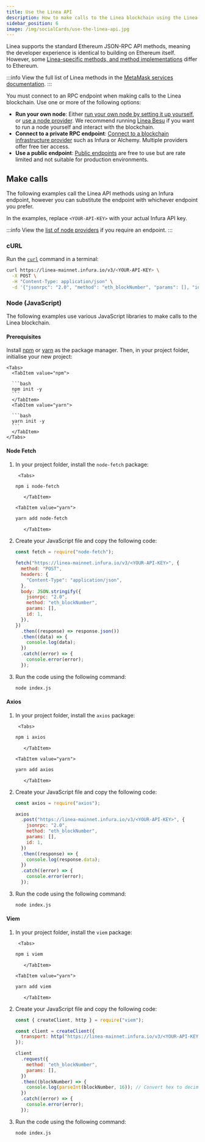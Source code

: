 ```yaml
---
title: Use the Linea API
description: How to make calls to the Linea blockchain using the Linea JSON-RPC APIs
sidebar_position: 6
image: /img/socialCards/use-the-linea-api.jpg
---
```



Linea supports the standard Ethereum JSON-RPC API methods, meaning the developer
experience is identical to building on Ethereum itself. However, some
[Linea-specific methods, and method implementations](../reference/api/index.mdx)
differ to Ethereum.

:::info View the full list of Linea methods in the
[MetaMask services documentation](https://docs.metamask.io/services/reference/linea/json-rpc-methods/).
:::

You must connect to an RPC endpoint when making calls to the Linea blockchain.
Use one or more of the following options:

- **Run your own node**: Either
  [run your own node by setting it up yourself](./run-a-node/index.mdx), or
  [use a node provider](../tooling/node-providers/index.mdx#run-your-own-node).
  We recommend running [Linea Besu](./run-a-node/linea-besu.mdx) if you want to
  run a node yourself and interact with the blockchain.
- **Connect to a private RPC endpoint**:
  [Connect to a blockchain infrastructure provider](../tooling/node-providers/index.mdx#private-rpc-endpoints)
  such as Infura or Alchemy. Multiple providers offer free tier access.
- **Use a public endpoint**:
  [Public endpoints](../tooling/node-providers/index.mdx#public-rpc-endpoints)
  are free to use but are rate limited and not suitable for production
  environments.

## Make calls

The following examples call the Linea API methods using an Infura endpoint,
however you can substitute the endpoint with whichever endpoint you prefer.

In the examples, replace `<YOUR-API-KEY>` with your actual Infura API key.

:::info View the [list of node providers](../tooling/node-providers/index.mdx)
if you require an endpoint. :::

### cURL

Run the [`curl`](https://curl.se/) command in a terminal:

```bash
curl https://linea-mainnet.infura.io/v3/<YOUR-API-KEY> \
  -X POST \
  -H "Content-Type: application/json" \
  -d '{"jsonrpc": "2.0", "method": "eth_blockNumber", "params": [], "id": 1}'
```

### Node (JavaScript)

The following examples use various JavaScript libraries to make calls to the
Linea blockchain.

#### Prerequisites

Install [npm](https://docs.npmjs.com/downloading-and-installing-node-js-and-npm)
or [yarn](https://yarnpkg.com/getting-started/install) as the package manager.
Then, in your project folder, initialise your new project:

    <Tabs>
      <TabItem value="npm">

      ```bash
      npm init -y
      ```
      </TabItem>
      <TabItem value="yarn">

      ```bash
      yarn init -y
      ```
      </TabItem>
    </Tabs>

#### Node Fetch

1.  In your project folder, install the `node-fetch` package:

         <Tabs>

    <TabItem value="npm">

    ```bash
    npm i node-fetch
    ```

           </TabItem>

        <TabItem value="yarn">

    ```bash
    yarn add node-fetch
    ```

           </TabItem>

      </Tabs>

1.  Create your JavaScript file and copy the following code:

    ```javascript title="index.js"
    const fetch = require("node-fetch");

    fetch("https://linea-mainnet.infura.io/v3/<YOUR-API-KEY>", {
      method: "POST",
      headers: {
        "Content-Type": "application/json",
      },
      body: JSON.stringify({
        jsonrpc: "2.0",
        method: "eth_blockNumber",
        params: [],
        id: 1,
      }),
    })
      .then((response) => response.json())
      .then((data) => {
        console.log(data);
      })
      .catch((error) => {
        console.error(error);
      });
    ```

1.  Run the code using the following command:

    ```bash
    node index.js
    ```

#### Axios

1.  In your project folder, install the `axios` package:

         <Tabs>

    <TabItem value="npm">

    ```bash
    npm i axios
    ```

           </TabItem>

        <TabItem value="yarn">

    ```bash
    yarn add axios
    ```

           </TabItem>

      </Tabs>

1.  Create your JavaScript file and copy the following code:

    ```javascript title="index.js"
    const axios = require("axios");

    axios
      .post("https://linea-mainnet.infura.io/v3/<YOUR-API-KEY>", {
        jsonrpc: "2.0",
        method: "eth_blockNumber",
        params: [],
        id: 1,
      })
      .then((response) => {
        console.log(response.data);
      })
      .catch((error) => {
        console.error(error);
      });
    ```

1.  Run the code using the following command:

    ```bash
    node index.js
    ```

#### Viem

1.  In your project folder, install the `viem` package:

         <Tabs>

    <TabItem value="npm">

    ```bash
    npm i viem
    ```

           </TabItem>

        <TabItem value="yarn">

    ```bash
    yarn add viem
    ```

           </TabItem>

      </Tabs>

1.  Create your JavaScript file and copy the following code:

    ```javascript title="index.js"
    const { createClient, http } = require("viem");

    const client = createClient({
      transport: http("https://linea-mainnet.infura.io/v3/<YOUR-API-KEY>"),
    });

    client
      .request({
        method: "eth_blockNumber",
        params: [],
      })
      .then((blockNumber) => {
        console.log(parseInt(blockNumber, 16)); // Convert hex to decimal
      })
      .catch((error) => {
        console.error(error);
      });
    ```

1.  Run the code using the following command:

    ```bash
    node index.js
    ```
